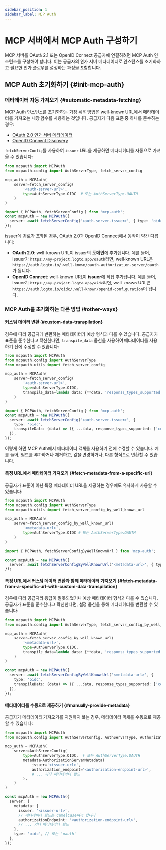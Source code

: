 ```yaml
---
sidebar_position: 1
sidebar_label: MCP Auth
---
```



# MCP 서버에서 MCP Auth 구성하기

MCP 서버를 OAuth 2.1 또는 OpenID Connect 공급자에 연결하려면 MCP Auth 인스턴스를 구성해야 합니다. 이는 공급자의 인가 서버 메타데이터로 인스턴스를 초기화하고 필요한 인가 플로우를 설정하는 과정을 포함합니다.

## MCP Auth 초기화하기 \{#init-mcp-auth}

### 메타데이터 자동 가져오기 \{#automatic-metadata-fetching}

MCP Auth 인스턴스를 초기화하는 가장 쉬운 방법은 well-known URL에서 메타데이터를 가져오는 내장 함수를 사용하는 것입니다. 공급자가 다음 표준 중 하나를 준수하는 경우:

- [OAuth 2.0 인가 서버 메타데이터](https://datatracker.ietf.org/doc/html/rfc8414)
- [OpenID Connect Discovery](https://openid.net/specs/openid-connect-discovery-1_0.html)

`fetchServerConfig`를 사용하여 `issuer` URL을 제공하면 메타데이터를 자동으로 가져올 수 있습니다:

<Tabs groupId="sdk">
<TabItem value="python" label="Python">

```python
from mcpauth import MCPAuth
from mcpauth.config import AuthServerType, fetch_server_config

mcp_auth = MCPAuth(
    server=fetch_server_config(
        '<auth-server-url>',
        type=AuthServerType.OIDC  # 또는 AuthServerType.OAUTH
    )
)
```

</TabItem>
<TabItem value="node" label="Node.js">

```ts
import { MCPAuth, fetchServerConfig } from 'mcp-auth';
const mcpAuth = new MCPAuth({
  server: await fetchServerConfig('<auth-server-issuer>', { type: 'oidc' }), // 또는 'oauth'
});
```

</TabItem>
</Tabs>

issuer에 경로가 포함된 경우, OAuth 2.0과 OpenID Connect에서 동작이 약간 다릅니다:

- **OAuth 2.0**: well-known URL이 issuer의 **도메인**에 추가됩니다. 예를 들어, issuer가 `https://my-project.logto.app/oauth`라면, well-known URL은 `https://auth.logto.io/.well-known/oauth-authorization-server/oauth`가 됩니다.
- **OpenID Connect**: well-known URL이 **issuer**에 직접 추가됩니다. 예를 들어, issuer가 `https://my-project.logto.app/oidc`라면, well-known URL은 `https://auth.logto.io/oidc/.well-known/openid-configuration`이 됩니다.

### MCP Auth를 초기화하는 다른 방법 \{#other-ways}

#### 커스텀 데이터 변환 \{#custom-data-transpilation}

경우에 따라 공급자가 반환하는 메타데이터가 예상 형식과 다를 수 있습니다. 공급자가 표준을 준수한다고 확신한다면, `transpile_data` 옵션을 사용하여 메타데이터를 사용하기 전에 수정할 수 있습니다:

<Tabs groupId="sdk">
<TabItem value="python" label="Python">

```python
from mcpauth import MCPAuth
from mcpauth.config import AuthServerType
from mcpauth.utils import fetch_server_config

mcp_auth = MCPAuth(
    server=fetch_server_config(
        '<auth-server-url>',
        type=AuthServerType.OIDC,
        transpile_data=lambda data: {**data, 'response_types_supported': ['code']} # [!code highlight]
    )
)
```

</TabItem>
<TabItem value="node" label="Node.js">

```ts
import { MCPAuth, fetchServerConfig } from 'mcp-auth';
const mcpAuth = new MCPAuth({
  server: await fetchServerConfig('<auth-server-issuer>', {
    type: 'oidc',
    transpileData: (data) => ({ ...data, response_types_supported: ['code'] }), // [!code highlight]
  }),
});
```

</TabItem>
</Tabs>

이렇게 하면 MCP Auth에서 메타데이터 객체를 사용하기 전에 수정할 수 있습니다. 예를 들어, 필드를 추가하거나 제거하고, 값을 변경하거나, 다른 형식으로 변환할 수 있습니다.

#### 특정 URL에서 메타데이터 가져오기 \{#fetch-metadata-from-a-specific-url}

공급자가 표준이 아닌 특정 메타데이터 URL을 제공하는 경우에도 유사하게 사용할 수 있습니다:

<Tabs groupId="sdk">
<TabItem value="python" label="Python">

```python
from mcpauth import MCPAuth
from mcpauth.config import AuthServerType
from mcpauth.utils import fetch_server_config_by_well_known_url

mcp_auth = MCPAuth(
    server=fetch_server_config_by_well_known_url(
        '<metadata-url>',
        type=AuthServerType.OIDC # 또는 AuthServerType.OAUTH
    )
)
```

</TabItem>
<TabItem value="node" label="Node.js">

```ts
import { MCPAuth, fetchServerConfigByWellKnownUrl } from 'mcp-auth';

const mcpAuth = new MCPAuth({
  server: await fetchServerConfigByWellKnownUrl('<metadata-url>', { type: 'oidc' }), // 또는 'oauth'
});
```

</TabItem>
</Tabs>

#### 특정 URL에서 커스텀 데이터 변환과 함께 메타데이터 가져오기 \{#fetch-metadata-from-a-specific-url-with-custom-data-transpilation}

경우에 따라 공급자의 응답이 잘못되었거나 예상 메타데이터 형식과 다를 수 있습니다. 공급자가 표준을 준수한다고 확신한다면, 설정 옵션을 통해 메타데이터를 변환할 수 있습니다:

<Tabs groupId="sdk">
<TabItem value="python" label="Python">

```python
from mcpauth import MCPAuth
from mcpauth.config import AuthServerType, fetch_server_config_by_well_known_url

mcp_auth = MCPAuth(
    server=fetch_server_config_by_well_known_url(
        '<metadata-url>',
        type=AuthServerType.OIDC,
        transpile_data=lambda data: {**data, 'response_types_supported': ['code']} # [!code highlight]
    )
)
```

</TabItem>
<TabItem value="node" label="Node.js">

```ts
const mcpAuth = new MCPAuth({
  server: await fetchServerConfigByWellKnownUrl('<metadata-url>', {
    type: 'oidc',
    transpileData: (data) => ({ ...data, response_types_supported: ['code'] }), // [!code highlight]
  }),
});
```

</TabItem>
</Tabs>

#### 메타데이터를 수동으로 제공하기 \{#manually-provide-metadata}

공급자가 메타데이터 가져오기를 지원하지 않는 경우, 메타데이터 객체를 수동으로 제공할 수 있습니다:

<Tabs groupId="sdk">
<TabItem value="python" label="Python">

```python
from mcpauth import MCPAuth
from mcpauth.config import AuthServerConfig, AuthServerType, AuthorizationServerMetadata

mcp_auth = MCPAuth(
    server=AuthServerConfig(
        type=AuthServerType.OIDC,  # 또는 AuthServerType.OAUTH
        metadata=AuthorizationServerMetadata(
            issuer='<issuer-url>',
            authorization_endpoint='<authorization-endpoint-url>',
            # ... 기타 메타데이터 필드
        ),
    )
)
```

</TabItem>
<TabItem value="node" label="Node.js">

```ts
const mcpAuth = new MCPAuth({
  server: {
    metadata: {
      issuer: '<issuer-url>',
      // 메타데이터 필드는 camelCase여야 합니다
      authorizationEndpoint: '<authorization-endpoint-url>',
      // ... 기타 메타데이터 필드
    },
    type: 'oidc', // 또는 'oauth'
  },
});
```

</TabItem>
</Tabs>
